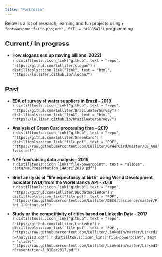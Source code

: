 ```yaml
---
title: "Portfolio"
---
```


Below is a list of research, learning and fun projects using `r fontawesome::fa("r-project", fill = "#5F85A7")` programming.

## Current / In progress

<!-- distilltools::icon_link(icon = NULL,
										text = NULL,
										url = NULL,
										style = "default",
										class = "icon-link",
										target = "_blank")  -->
										
										
										
+  **How slogans end up moving billions (2022)**  
`r distilltools::icon_link("github", text = "repo", "https://github.com/Lulliter/slogan") `
`r distilltools::icon_link("link", text = "html", "https://lulliter.github.io/slogan/") `

## Past

+  **EDA of survey of water suppliers in Brazil - 2019**  
`r distilltools::icon_link("github", text = "repo", "https://github.com/Lulliter/BrazilWaterSurvey")`
`r distilltools::icon_link("link", text = "html", "https://lulliter.github.io/BrazilWaterSurvey/")`

+  **Analysis of Green Card processing time - 2019**  
`r distilltools::icon_link("github", text = "repo", "https://github.com/Lulliter/GreenCard")`
`r distilltools::icon_link("file-pdf", text = "PDF", "https://raw.githubusercontent.com/Lulliter/GreenCard/master/05_Analysis.pdf")`

+  **NYE fundraising data analysis - 2019**  
`r distilltools::icon_link("file-powerpoint", text = "slides", "data/NYEPresentation_14April2019.pdf")`

+  **Brief analysis of "life expectancy at birth" using World Development Indicator (WDI) from the World Bank's API - 2018**  
`r distilltools::icon_link("github", text = "repo", "https://github.com/Lulliter/DECdatascience")`
`r distilltools::icon_link("file-pdf", text = "PDF", "https://raw.githubusercontent.com/Lulliter/DECdatascience/master/Part_1_Output.pdf")`

+ **Study on the competitivity of cities based on LinkedIn Data - 2017**  
`r distilltools::icon_link("github", text = "repo", "https://github.com/Lulliter/Linkedin")`
`r distilltools::icon_link("file-pdf", text = "PDF", "https://raw.githubusercontent.com/Lulliter/Linkedin/master/Linkedin-Analysis3.pdf")`
 `r distilltools::icon_link("file-powerpoint", text = "slides", "https://raw.githubusercontent.com/Lulliter/Linkedin/master/LinkedInPresentation-R_01Dec2017.pdf")`                                        
